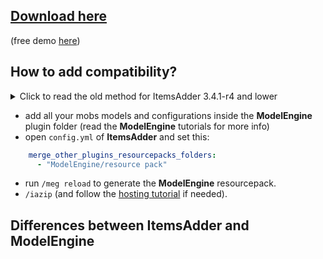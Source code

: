 
## [Download here](https://www.spigotmc.org/resources/conxeptworks-model-engine%E2%80%94ultimate-entity-model-manager-1-14-1-17-1.79477/)

(free demo [here](https://www.spigotmc.org/resources/conxeptworks-model-engine-demo-1-16-5-1-19-4.106521/))

## How to add compatibility?

<details>

<summary>Click to read the old method for ItemsAdder 3.4.1-r4 and lower</summary>

* add all your mobs models and configurations inside the **ModelEngine** plugin folder (read the **ModelEngine** tutorials for more info)
* run `/meg reload` to generate the **ModelEngine** resourcepack
* open the `plugins/ModelEngine/resource_pack/assets/` folder
* copy `assets` folder inside `plugins/ItemsAdder/contents/modelengine/resourcepack/` folder
* Run `/iazip` (and follow the [hosting tutorial](../../plugin-usage/resourcepack-hosting/) if needed)

</details>

* add all your mobs models and configurations inside the **ModelEngine** plugin folder (read the **ModelEngine** tutorials for more info)
* open `config.yml` of **ItemsAdder** and set this:

```yaml
    merge_other_plugins_resourcepacks_folders:
      - "ModelEngine/resource pack"
```

* run `/meg reload` to generate the **ModelEngine** resourcepack.
* `/iazip` (and follow the [hosting tutorial](../../plugin-usage/resourcepack-hosting/) if needed).

## Differences between ItemsAdder and ModelEngine


<Card title="modelengine-vs-itemsadder.md" icon="text" href="/faq/modelengine-vs-itemsadder">
</Card>